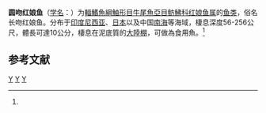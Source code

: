 {{Speciesbox
| genus = Lepidotrigla
| species = spilopterus
| status = NE
| status_system = IUCN3.1
| authority = [[阿尔伯特·甘瑟|Günther]], 1880<ref name='id8528'>{{cite web| url =http://www.bioinfo.cn/db05/BjdwSpecies.php?action=view&id=8528| title =圆吻红娘鱼| work =中国动物物种编目数据库| publisher =中国科学院微生物研究所| author =中国科学院动物研究所| accessdate =2009-04-16| deadurl =yes| archiveurl =https://web.archive.org/web/20160305034840/http://www.bioinfo.cn/db05/BjdwSpecies.php?action=view&id=8528| archivedate =2016-03-05}}</ref>
}}

'''圆吻红娘鱼'''（[[学名|学名]]：{{lang|la|''Lepidotrigla spilopterus''}}）为[[輻鰭魚綱|輻鰭魚綱]][[鮋形目|鮋形目]][[牛尾魚亞目|牛尾魚亞目]][[鲂鮄科|鲂鮄科]][[红娘鱼属|红娘鱼属]]的[[鱼类|鱼类]]，俗名长吻红娘鱼。分布于[[印度尼西亚|印度尼西亚]]、[[日本|日本]]以及中国[[南海|南海]]等海域，棲息深度56-256公尺，體長可達10公分，棲息在泥底質的[[大陸棚|大陸棚]]，可做為食用魚。<ref name='id8528'/>

== 参考文献 ==
{{reflist}}

{{taxonbar}}

[[Category:1880年描述的鱼类|Y]]
[[Category:食用魚|Y]]
[[Category:红娘鱼属|Y]]